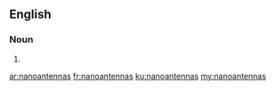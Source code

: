 ==English==

===Noun===
{{head|en|plural}}

# {{plural of|nanoantenna|lang=en|nocat=1}}

[[ar:nanoantennas]]
[[fr:nanoantennas]]
[[ku:nanoantennas]]
[[my:nanoantennas]]